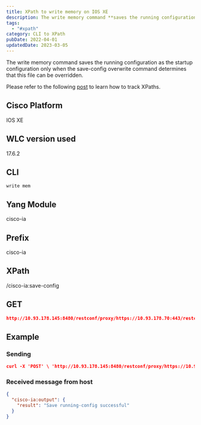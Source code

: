 ```yaml
---
title: XPath to write memory on IOS XE
description: The write memory command **saves the running configuration as the startup configuration only when the save-config overwrite command determines that this file can be overridden**.
tags:
  - "#xpath"
category: CLI to XPath
pubDate: 2022-04-01
updatedDate: 2023-03-05
---
```



The write memory command saves the running configuration as the startup configuration only when the save-config overwrite command determines that this file can be overridden.

<Note>
Please refer to the following <a href="https://dar-fi.com/blog/ios-xe_tracking_xpaths" target="_blank">post</a> to learn how to track XPaths.
</Note>

## Cisco Platform

IOS XE

## WLC version used

17.6.2

## CLI

```
write mem
```

## Yang Module


cisco-ia


## Prefix


cisco-ia


## XPath


/cisco-ia:save-config


## GET

```json
http://10.93.178.145:8480/restconf/proxy/https://10.93.178.70:443/restconf/operations/cisco-ia:save-config
```

## Example
### Sending

```json
curl -X 'POST' \ 'http://10.93.178.145:8480/restconf/proxy/https://10.93.178.70:443/restconf/operations/cisco-ia:save-config' \ -H 'accept: application/yang-data+json' \ -d ''
```

### Received message from host

```json
{
  "cisco-ia:output": {
    "result": "Save running-config successful"
  }
}
```

